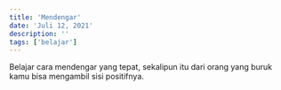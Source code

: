 ---
title: 'Mendengar'
date: 'Juli 12, 2021'
description: ''
tags: ['belajar']
---


Belajar cara mendengar yang tepat, sekalipun itu dari orang yang buruk kamu bisa mengambil sisi positifnya.